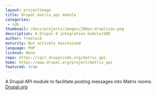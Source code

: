 ```yaml
---
layout: projectimage
title: Drupal matrix_api module
categories:
 - sdk
thumbnail: /docs/projects/images/200px-druplicon.png
description: A Drupal 8 integration module/SDK
author: freelock
maturity: Not actively maintained
language: PHP
license: None
repo: https://cgit.drupalcode.org/matrix_api
home: https://www.drupal.org/project/matrix_api
featured: true
---
```


A Drupal API module to facilitate posting messages into Matrix rooms. [Drupal.org](https://drupal.org/project/matrix_api)
